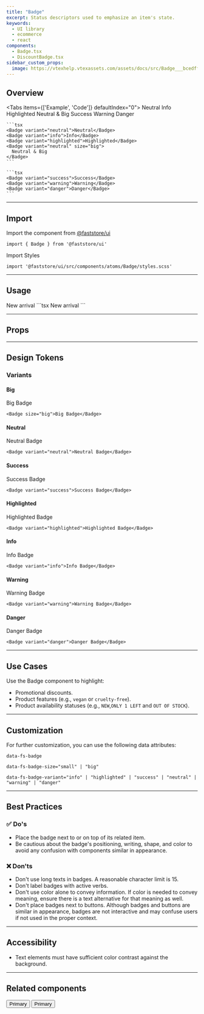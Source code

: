 ```yaml
---
title: "Badge"
excerpt: Status descriptors used to emphasize an item's state.
keywords:
  - UI library
  - ecommerce
  - react
components:
  - Badge.tsx
  - DiscountBadge.tsx
sidebar_custom_props:
  image: https://vtexhelp.vtexassets.com/assets/docs/src/Badge___bcedffeb307527c1606be224a7fb5ac1.png
---
```


## Overview

<Tabs items={['Example', 'Code']} defaultIndex="0">
  <Tab>
    <OverviewSection>
      <Badge variant="neutral">Neutral</Badge>
      <Badge variant="info">Info</Badge>
      <Badge variant="highlighted">Highlighted</Badge>
      <Badge variant="neutral" size="big">
        Neutral & Big
      </Badge>
    </OverviewSection>
    <OverviewSection>
      <Badge variant="success">Success</Badge>
      <Badge variant="warning">Warning</Badge>
      <Badge variant="danger">Danger</Badge>
    </OverviewSection>
  </Tab>
  <Tab>

    ```tsx
    <Badge variant="neutral">Neutral</Badge>
    <Badge variant="info">Info</Badge>
    <Badge variant="highlighted">Highlighted</Badge>
    <Badge variant="neutral" size="big">
      Neutral & Big
    </Badge>
    ```

    ```tsx
    <Badge variant="success">Success</Badge>
    <Badge variant="warning">Warning</Badge>
    <Badge variant="danger">Danger</Badge>
    ```

  </Tab>
</Tabs>

---

## Import

Import the component from [@faststore/ui](/../docs/guides/faststore/components-index)

```tsx
import { Badge } from '@faststore/ui'
```

Import Styles

```tsx
import '@faststore/ui/src/components/atoms/Badge/styles.scss'
```

---

## Usage

<OverviewSection>
  <Badge variant="info">New arrival</Badge>
</OverviewSection>
```tsx
<Badge variant="info">New arrival</Badge>
```

---

## Props

<ComponentPropsSection component="Badge" />

---

## Design Tokens

<TokenTable>
  <TokenRow
    token="--fs-badge-padding"
    value="var(--fs-spacing-0) var(--fs-spacing-2)"
  />
  <TokenDivider />
  <TokenRow
    token="--fs-badge-border-radius"
    value="var(--fs-border-radius-pill)"
  />
  <TokenRow token="--fs-badge-border-width" value="0" />
  <TokenRow token="--fs-badge-border-style" value="none" />
  <TokenRow token="--fs-badge-border-color" value="transparent" isColor />
  <TokenDivider />
  <TokenRow
    token="--fs-badge-bkg-color"
    value="var(--fs-color-neutral-bkg)"
    isColor
  />
  <TokenDivider />
  <TokenRow
    token="--fs-badge-text-color"
    value="var(--fs-color-text)"
    isColor
  />
  <TokenRow token="--fs-badge-text-size" value="var(--fs-text-size-tiny)" />
  <TokenRow token="--fs-badge-text-weight" value="var(--fs-text-weight-bold)" />
  <TokenDivider />
  <TokenRow
    token="--fs-badge-transition-function"
    value="var(--fs-transition-function)"
  />
  <TokenRow
    token="--fs-badge-transition-property"
    value="var(--fs-transition-property)"
  />
  <TokenRow
    token="--fs-badge-transition-timing"
    value="var(--fs-transition-timing)"
  />
</TokenTable>

### Variants

#### Big

<OverviewSection>
  <Badge size="big">Big Badge</Badge>
</OverviewSection>

```tsx
<Badge size="big">Big Badge</Badge>
```

<TokenTable>
  <TokenRow
    token="--fs-badge-big-text-size"
    value="var(--fs-text-size-legend)"
  />
  <TokenRow
    token="--fs-badge-big-padding"
    value="var(--fs-spacing-1) var(--fs-spacing-2)"
  />
</TokenTable>

#### Neutral

<OverviewSection>
  <Badge variant="neutral">Neutral Badge</Badge>
</OverviewSection>

```tsx
<Badge variant="neutral">Neutral Badge</Badge>
```

<TokenTable>
  <TokenRow
    token="--fs-badge-neutral-bkg-color"
    value="var(--fs-color-neutral-bkg)"
    isColor
  />
  <TokenRow
    token="--fs-badge-neutral-text-color"
    value="var(--fs-badge-text-color)"
    globalValue="var(--fs-color-text)"
    isColor
  />
  <TokenRow
    token="--fs-badge-neutral-border-color"
    value="var(--fs-color-neutral-bkg)"
    isColor
  />
</TokenTable>

#### Success

<OverviewSection>
  <Badge variant="success">Success Badge</Badge>
</OverviewSection>

```tsx
<Badge variant="success">Success Badge</Badge>
```

<TokenTable>
  <TokenRow
    token="--fs-badge-success-bkg-color"
    value="var(--fs-color-success-bkg)"
    isColor
  />
  <TokenRow
    token="--fs-badge-success-text-color"
    value="var(--fs-badge-text-color)"
    globalValue="var(--fs-color-text)"
    isColor
  />
  <TokenRow
    token="--fs-badge-success-border-color"
    value="var(--fs-color-success-bkg)"
    isColor
  />
</TokenTable>

#### Highlighted

<OverviewSection>
  <Badge variant="highlighted">Highlighted Badge</Badge>
</OverviewSection>

```tsx
<Badge variant="highlighted">Highlighted Badge</Badge>
```

<TokenTable>
  <TokenRow
    token="--fs-badge-highlighted-bkg-color"
    value="var(--fs-color-highlighted-bkg)"
    isColor
  />
  <TokenRow
    token="--fs-badge-highlighted-text-color"
    value="var(--fs-color-highlighted-text)"
    isColor
  />
  <TokenRow
    token="--fs-badge-highlighted-border-color"
    value="var(--fs-color-highlighted-bkg)"
    isColor
  />
</TokenTable>

#### Info

<OverviewSection>
  <Badge variant="info">Info Badge</Badge>
</OverviewSection>

```tsx
<Badge variant="info">Info Badge</Badge>
```

<TokenTable>
  <TokenRow
    token="--fs-badge-info-bkg-color"
    value="var(--fs-color-info-bkg)"
    isColor
  />
  <TokenRow
    token="--fs-badge-info-text-color"
    value="var(--fs-color-info-text)"
    isColor
  />
  <TokenRow
    token="--fs-badge-info-border-color"
    value="var(--fs-color-info-bkg)"
    isColor
  />
</TokenTable>

#### Warning

<OverviewSection>
  <Badge variant="warning">Warning Badge</Badge>
</OverviewSection>

```tsx
<Badge variant="warning">Warning Badge</Badge>
```

<TokenTable>
  <TokenRow
    token="--fs-badge-warning-bkg-color"
    value="var(--fs-color-warning-bkg)"
    isColor
  />
  <TokenRow
    token="--fs-badge-warning-text-color"
    value="var(--fs-color-warning-text)"
    isColor
  />
  <TokenRow
    token="--fs-badge-warning-border-color"
    value="var(--fs-color-warning-bkg)"
    isColor
  />
</TokenTable>

#### Danger

<OverviewSection>
  <Badge variant="danger">Danger Badge</Badge>
</OverviewSection>

```tsx
<Badge variant="danger">Danger Badge</Badge>
```

<TokenTable>
  <TokenRow
    token="--fs-badge-danger-bkg-color"
    value="var(--fs-color-danger-bkg)"
    isColor
  />
  <TokenRow
    token="--fs-badge-danger-text-color"
    value="var(--fs-badge-text-color)"
    globalValue="var(--fs-color-text)"
    isColor
  />
  <TokenRow
    token="--fs-badge-danger-border-color"
    value="var(--fs-color-danger-bkg)"
    isColor
  />
</TokenTable>

---

## Use Cases

Use the Badge component to highlight:

- Promotional discounts.
- Product features (e.g., `vegan` or `cruelty-free`).
- Product availability statuses (e.g., `NEW`,`ONLY 1 LEFT` and `OUT OF STOCK`).

---

## Customization

For further customization, you can use the following data attributes:

`data-fs-badge`

`data-fs-badge-size="small" | "big"`

`data-fs-badge-variant="info" | "highlighted" | "success" | "neutral" | "warning" | "danger"`

---

## Best Practices

### ✅ Do's

- Place the badge next to or on top of its related item.
- Be cautious about the badge's positioning, writing, shape, and color to avoid any confusion with components similar in appearance.

### ❌ Don'ts

- Don't use long texts in badges. A reasonable character limit is 15.
- Don't label badges with active verbs.
- Don't use color alone to convey information. If color is needed to convey meaning, ensure there is a text alternative for that meaning as well.
- Don't place badges next to buttons. Although badges and buttons are similar in appearance, badges are not interactive and may confuse users if not used in the proper context.

---

## Accessibility

- Text elements must have sufficient color contrast against the background.

---

## Related components

<CardList columns={1}>
<CardItem
title="DiscountBadge"
description="
DiscountBadge is a Badge used to show product discounts."
actionPath="/docs/guides/faststore/molecules-discount-badge"
>
<Button variant="primary">Primary</Button>
</CardItem>
</CardList>

<CardList columns={2}>
<CardItem
title="DiscountBadge"
description="
DiscountBadge is a Badge used to show product discounts."
actionPath="/docs/guides/faststore/molecules-discount-badge"
>
<Button variant="primary">Primary</Button>
</CardItem>
</CardList>

<SectionList>
  <SectionItem
    title="DiscountBadge"
    description="
DiscountBadge is a Badge used to show product discounts."
    actionPath="/docs/guides/faststore/molecules-discount-badge"
  >
    <DiscountBadge listPrice={80} spotPrice={40} />
  </SectionItem>
</SectionList>
